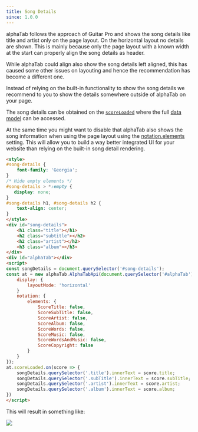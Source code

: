 ```yaml
---
title: Song Details
since: 1.0.0
---
```


alphaTab follows the approach of Guitar Pro and shows the song details like title and artist only on the page layout. 
On the horizontal layout no details are shown. This is mainly because only the page layout with a known width at the start
can properly align the song details as header. 

While alphaTab could align also show the song details left aligned, this has caused some other issues on layouting and hence
the recommendation has become a different one. 

Instead of relying on the built-in functionality to show the song details we recommend to you to show the details
somewhere outside of alphaTab on your page.

The song details can be obtained on the [`scoreLoaded`](/docs/reference/api/scoreloaded/) where the full [data model](/docs/reference/score) can be accessed. 

At the same time you might want to disable that alphaTab also shows the song information when using the page layout using the [notation.elements](/docs/reference/settings/notation/elements/) setting.
This will allow you to build a way better integrated UI for your website than relying on the built-in song detail rendering. 

```html
<style>
#song-details {
	font-family: 'Georgia';
}
/* Hide empty elements */
#song-details > *:empty {
   display: none;
}
#song-details h1, #song-details h2 {
    text-align: center;
}
</style>
<div id="song-details">
    <h1 class="title"></h1>
    <h2 class="subtitle"></h2>
    <h2 class="artist"></h2>
    <h3 class="album"></h3>
</div>
<div id="alphaTab"></div>
<script>
const songDetails = document.querySelector('#song-details');
const at = new alphaTab.AlphaTabApi(document.querySelector('#alphaTab'), {
	display: {
		layoutMode: 'horizontal'
	}
    notation: {
        elements: {
            ScoreTitle: false,
            ScoreSubTitle: false,
            ScoreArtist: false,
            ScoreAlbum: false,
            ScoreWords: false,
            ScoreMusic: false,
            ScoreWordsAndMusic: false,
            ScoreCopyright: false
        }
    }
});
at.scoreLoaded.on(score => {
	songDetails.querySelector('.title').innerText = score.title;
	songDetails.querySelector('.subTitle').innerText = score.subTitle;
	songDetails.querySelector('.artist').innerText = score.artist;
	songDetails.querySelector('.album').innerText = score.album;
})
</script>
```

This will result in something like:

<img src="/img/guides/song-details/result.png" />